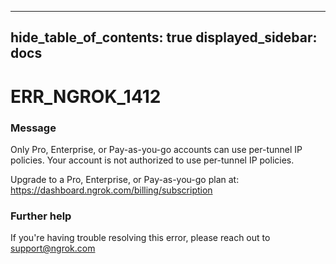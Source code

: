 

---
hide_table_of_contents: true
displayed_sidebar: docs
---


# ERR_NGROK_1412

### Message
Only Pro, Enterprise, or Pay-as-you-go accounts can use per-tunnel IP policies.
Your account is not authorized to use per-tunnel IP policies. 

Upgrade to a Pro, Enterprise, or Pay-as-you-go plan at: https://dashboard.ngrok.com/billing/subscription

<ErrorDetails error="err_ngrok_1412" />



### Further help
If you're having trouble resolving this error, please reach out to [support@ngrok.com](mailto:support@ngrok.com?subject=Help%20with%20ERR_NGROK_1412)

